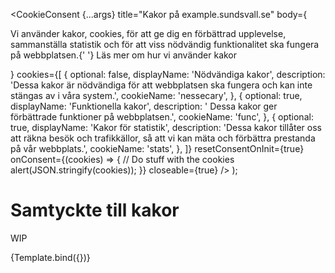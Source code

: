 

<Meta title="WIP/Komponenter/Kakor" />

  <CookieConsent
    {...args}
    title="Kakor på example.sundsvall.se"
    body={
      <p>
        Vi använder kakor, cookies, för att ge dig en förbättrad upplevelse, sammanställa statistik och för att viss
        nödvändig funktionalitet ska fungera på webbplatsen.{' '}
        <NextLink href="/kakor" passHref>
          <Link>Läs mer om hur vi använder kakor</Link>
        </NextLink>
      </p>
    }
    cookies={[
      {
        optional: false,
        displayName: 'Nödvändiga kakor',
        description: 'Dessa kakor är nödvändiga för att webbplatsen ska fungera och kan inte stängas av i våra system.',
        cookieName: 'nessecary',
      },
      {
        optional: true,
        displayName: 'Funktionella kakor',
        description: ' Dessa kakor ger förbättrade funktioner på webbplatsen.',
        cookieName: 'func',
      },
      {
        optional: true,
        displayName: 'Kakor för statistik',
        description:
          'Dessa kakor tillåter oss att räkna besök och trafikkällor, så att vi kan mäta och förbättra prestanda på vår webbplats.',
        cookieName: 'stats',
      },
    ]}
    resetConsentOnInit={true}
    onConsent={(cookies) => {
      // Do stuff with the cookies
      alert(JSON.stringify(cookies));
    }}
    closeable={true}
  />
);

# Samtyckte till kakor

WIP

<Story name="Kakor" args={{}}>
  {Template.bind({})}
</Story>
